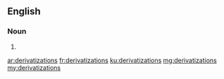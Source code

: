 ==English==

===Noun===
{{head|en|noun plural form}}

# {{plural of|derivatization|lang=en}}

[[ar:derivatizations]]
[[fr:derivatizations]]
[[ku:derivatizations]]
[[mg:derivatizations]]
[[my:derivatizations]]